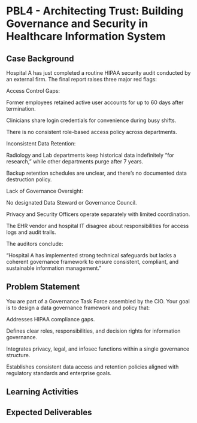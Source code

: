 # PBL4 - Architecting Trust: Building Governance and Security in Healthcare Information System {.unnumbered}

## Case Background

Hospital A has just completed a routine HIPAA security audit conducted by an external firm. The final report raises three major red flags:

Access Control Gaps:

Former employees retained active user accounts for up to 60 days after termination.

Clinicians share login credentials for convenience during busy shifts.

There is no consistent role-based access policy across departments.

Inconsistent Data Retention:

Radiology and Lab departments keep historical data indefinitely “for research,” while other departments purge after 7 years.

Backup retention schedules are unclear, and there’s no documented data destruction policy.

Lack of Governance Oversight:

No designated Data Steward or Governance Council.

Privacy and Security Officers operate separately with limited coordination.

The EHR vendor and hospital IT disagree about responsibilities for access logs and audit trails.

The auditors conclude:

“Hospital A has implemented strong technical safeguards but lacks a coherent governance framework to ensure consistent, compliant, and sustainable information management.”


## Problem Statement

You are part of a Governance Task Force assembled by the CIO. Your goal is to design a data governance framework and policy that:

Addresses HIPAA compliance gaps.

Defines clear roles, responsibilities, and decision rights for information governance.

Integrates privacy, legal, and infosec functions within a single governance structure.

Establishes consistent data access and retention policies aligned with regulatory standards and enterprise goals.

## Learning Activities

## Expected Deliverables
